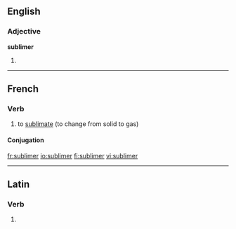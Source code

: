 ==English==

===Adjective===
'''sublimer'''

# {{comparative of|[[sublime]]}}

----
==French==

===Verb===
{{fr-verb}}

# to [[sublimate]] (to change from solid to gas)

====Conjugation====
{{fr-conj-er|sublim|avoir}}

[[fr:sublimer]]
[[io:sublimer]]
[[fi:sublimer]]
[[vi:sublimer]]

----
==Latin==

===Verb===
{{la-verb-form|sublīmer}}

# {{conjugation of|sublimo|sublīmō|1|s|pres|pass|sub|lang=la}}
{{count page|[[Wiktionary:Page count]]}}
{{rfc-auto}}